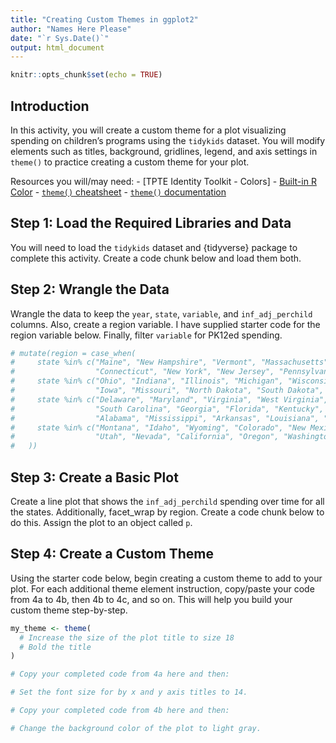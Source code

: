 ```yaml
---
title: "Creating Custom Themes in ggplot2"
author: "Names Here Please"
date: "`r Sys.Date()`"
output: html_document
---
```


```r
knitr::opts_chunk$set(echo = TRUE)
```

## Introduction

In this activity, you will create a custom theme for a plot visualizing spending on children's programs using the `tidykids` dataset. You will modify elements such as titles, background, gridlines, legend, and axis settings in `theme()` to practice creating a custom theme for your plot.

Resources you will/may need:
- [TPTE Identity Toolkit - Colors]
- [Built-in R Color](https://r-charts.com/colors/)
- [`theme()` cheatsheet](https://bookdown.org/alapo/learnr/images/ggplot_elements2.png)
- [`theme()` documentation](https://ggplot2.tidyverse.org/reference/theme)


## Step 1: Load the Required Libraries and Data

You will need to load the `tidykids` dataset and {tidyverse} package to complete this activity. Create a code chunk below and load them both.

## Step 2: Wrangle the Data

Wrangle the data to keep the `year`, `state`, `variable`, and `inf_adj_perchild` columns. Also, create a region variable. I have supplied starter code for the region variable below. Finally, filter `variable` for  PK12ed spending.

```r
# mutate(region = case_when(
#     state %in% c("Maine", "New Hampshire", "Vermont", "Massachusetts", "Rhode Island", 
#                  "Connecticut", "New York", "New Jersey", "Pennsylvania") ~ "Northeast",
#     state %in% c("Ohio", "Indiana", "Illinois", "Michigan", "Wisconsin", "Minnesota",
#                  "Iowa", "Missouri", "North Dakota", "South Dakota", "Nebraska", "Kansas") ~ "Midwest",
#     state %in% c("Delaware", "Maryland", "Virginia", "West Virginia", "North Carolina", 
#                  "South Carolina", "Georgia", "Florida", "Kentucky", "Tennessee", 
#                  "Alabama", "Mississippi", "Arkansas", "Louisiana", "Oklahoma", "Texas", "District of Columbia") ~ "South",
#     state %in% c("Montana", "Idaho", "Wyoming", "Colorado", "New Mexico", "Arizona", 
#                  "Utah", "Nevada", "California", "Oregon", "Washington", "Hawaii", "Alaska") ~ "West"
#   ))
```

## Step 3: Create a Basic Plot

Create a line plot that shows the `inf_adj_perchild` spending over time for all the states. Additionally, facet_wrap by region. Create a code chunk below to do this. Assign the plot to an object called `p`.

## Step 4: Create a Custom Theme

Using the starter code below, begin creating a custom theme to add to your plot. For each additional theme element instruction, copy/paste your code from 4a to 4b, then 4b to 4c, and so on. This will help you build your custom theme step-by-step.

```r
my_theme <- theme(
  # Increase the size of the plot title to size 18
  # Bold the title
)
```

```r
# Copy your completed code from 4a here and then:

# Set the font size for by x and y axis titles to 14.


```

```r
# Copy your completed code from 4b here and then:

# Change the background color of the plot to light gray.

```
